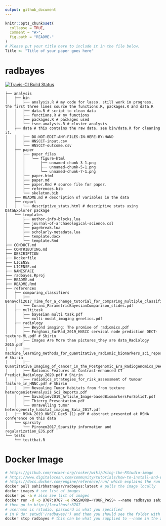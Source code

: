 ```yaml
---
output: github_document
---
```


<!-- README.md is generated from README.Rmd. Please edit that file -->

```r
knitr::opts_chunk$set(
  collapse = TRUE,
  comment = "#>",
  fig.path = "README-"
)
# Please put your title here to include it in the file below.
Title <- "Title of your paper goes here"
```

# radbayes

<!--[![Binder](https://mybinder.org/badge_logo.svg)](https://mybinder.org/v2/gh///master?urlpath=rstudio)-->
[![Travis-CI Build Status](https://travis-ci.org/sahirbhatnagar/radbayes.svg?branch=master)](https://travis-ci.org/sahirbhatnagar/radbayes)

```
├── analysis
│   ├── bin
│   │   ├── analysis.R # my code for lasso. still work in progress. the first three lines source the functions.R, packages.R and data.R
│   │   ├── data.R # script to clean data 
│   │   ├── functions.R # my functions
│   │   ├── packages.R # packages used 
│   │   └── tsne-analysis.R # cluster analysis
│   ├── data # this contains the raw data. see bin/data.R for cleaning it. 
│   │   ├── DO-NOT-EDIT-ANY-FILES-IN-HERE-BY-HAND
│   │   ├── HNSCCT-input.csv
│   │   └── HNSCCT-outcome.csv
│   ├── paper
│   │   ├── paper_files
│   │   │   └── figure-html
│   │   │       ├── unnamed-chunk-3-1.png
│   │   │       ├── unnamed-chunk-5-1.png
│   │   │       └── unnamed-chunk-7-1.png
│   │   ├── paper.html
│   │   ├── paper.md
│   │   ├── paper.Rmd # source file for paper.
│   │   ├── references.bib
│   │   └── skeleton.bib
│   ├── README.md # description of variables in the data
│   ├── report
│   │   └── descriptive_stats.html # descriptive stats using DataExplorer package
│   └── templates
│       ├── author-info-blocks.lua
│       ├── journal-of-archaeological-science.csl
│       ├── pagebreak.lua
│       ├── scholarly-metadata.lua
│       ├── template.docx
│       └── template.Rmd
├── CONDUCT.md
├── CONTRIBUTING.md
├── DESCRIPTION
├── Dockerfile
├── LICENSE
├── LICENSE.md
├── NAMESPACE
├── radbayes.Rproj
├── README.md
├── README.Rmd
├── references
│   ├── comparing_classifiers
│   │   ├── Benavoli2017_Time_for_a_change_tutorial_for_comparing_multiple_classifiers_through_bayesian_analysis_JMLR.pdf
│   │   └── Corani_ParametricBayesianComparison_slides.pdf
│   ├── multitask
│   │   ├── bayesian multi task.pdf
│   │   └── multi-modal_imaging genetics.pdf
│   ├── radiology
│   │   ├── Beyond imaging: The promise of radiomics.pdf
│   │   ├── Forghani_EurRad_2019_HNSCC cervical node prediction DECT-texture-ML.pdf # Shirin
│   │   ├── Images Are More than pictures_they are data_Radiology 2015.pdf
│   │   ├── machine_learning_methods_for_quantitative_radiomic_biomarkers_sci_reports_2015.pdf # Shirin
│   │   ├── Quantitative_Imaging_of_cancer_in_the_Postgenomic_Era_Radiogenomics_Deep_Learning_and_Habitats.pdf
│   │   ├── Radiomic Features at Contrast-enhanced CT Predict_Radiology_2020.pdf # Shirin
│   │   ├── radiomics_strategies_for_risk_assessment of tumour failure_in_HNNC.pdf # Shirin
│   │   ├── Revealing Tumor Habitats from from texture heterogenietyAnalysis_Sci_Reports.pdf
│   │   ├── Savadjiev2019_Article_Image-basedBiomarkersForSolidT.pdf
│   │   ├── Thierry_Presentation.pdf
│   │   └── Unravelling tumor heterogeneity_habitat_imaging_Sala_2017.pdf
│   ├── RSNA_2019_HNSCC_Dec5 (1).pdf # abstract presented at RSNA conference on this data
│   └── sparsity
│       └── Pironen2017_Sparsity information and regularization_EJS.pdf
└── tests
    └── testthat.R
```


<!--

This repository contains the data and code for our paper:

> Authors, (YYYY). _`r Title`_. Name of journal/book <https://doi.org/xxx/xxx>

Our pre-print is online here:

> Authors, (YYYY). _`r Title`_. Name of journal/book, Accessed `r format(Sys.Date(), "%d %b %Y")`. Online at <https://doi.org/xxx/xxx>

-->

# Docker Image

```bash
# https://github.com/rocker-org/rocker/wiki/Using-the-RStudio-image
# https://www.digitalocean.com/community/tutorials/how-to-install-and-use-docker-on-ubuntu-16-04
# https://docs.docker.com/engine/reference/run/ which explains the run tags
docker pull sahirbhatnagar/radbayes:latest # pulls the image locally
docker images # see list of images
docker ps -a # also see list of images
docker run -d -p 8787:8787 -e PASSWORD=<YOUR_PASS> --name radbayes sahirbhatnagar/radbayes
# then go to http://localhost:8787
# username is rstudio, password is what you specified
# in R do: setwd('/radbayes/') and then you should see the folder with all the materials in the folder RStudio pane
docker stop radbayes # this can be what you supplied to --name in the above command or the container ID
```


<!--

### How to cite

Please cite this compendium as:

> Authors, (`r format(Sys.Date(), "%Y")`). _Compendium of R code and data for `r Title`_. Accessed `r format(Sys.Date(), "%d %b %Y")`. Online at <https://doi.org/xxx/xxx>

### How to download or install

You can download the compendium as a zip from from this URL: </archive/master.zip>

Or you can install this compendium as an R package, radbayes, from GitHub with:


```r
# install.packages("devtools")
remotes::install_github("/")
```


### Licenses

**Text and figures :**  [CC-BY-4.0](http://creativecommons.org/licenses/by/4.0/)

**Code :** See the [DESCRIPTION](DESCRIPTION) file

**Data :** [CC-0](http://creativecommons.org/publicdomain/zero/1.0/) attribution requested in reuse

### Contributions

We welcome contributions from everyone. Before you get started, please see our [contributor guidelines](CONTRIBUTING.md). Please note that this project is released with a [Contributor Code of Conduct](CONDUCT.md). By participating in this project you agree to abide by its terms.

-->
